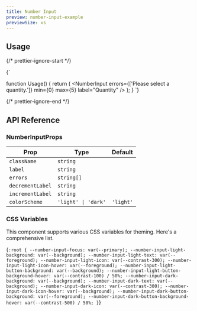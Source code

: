 ```yaml
---
title: Number Input
preview: number-input-example
previewSize: xs
---
```


## Usage

{/* prettier-ignore-start */}

<CodeBlock lang="ts">{`

function Usage() {
    return (
      <NumberInput errors={['Please select a quantity.']} min={0} max={5} label="Quantity" />
    );
}
`}
</CodeBlock>

{/* prettier-ignore-end */}

## API Reference

### NumberInputProps

| Prop             | Type                | Default   |
| ---------------- | ------------------- | --------- |
| `className`      | `string`            |           |
| `label`          | `string`            |           |
| `errors`         | `string[]`          |           |
| `decrementLabel` | `string`            |           |
| `incrementLabel` | `string`            |           |
| `colorScheme`    | `'light' \| 'dark'` | `'light'` |

### CSS Variables

This component supports various CSS variables for theming. Here's a comprehensive list.

<CodeBlock lang="css">{`
:root {
    --number-input-focus: var(--primary);
    --number-input-light-background: var(--background);
    --number-input-light-text: var(--foreground);
    --number-input-light-icon: var(--contrast-300);
    --number-input-light-icon-hover: var(--foreground);
    --number-input-light-button-background: var(--background);
    --number-input-light-button-background-hover: var(--contrast-100) / 50%;
    --number-input-dark-background: var(--background);
    --number-input-dark-text: var(--background);
    --number-input-dark-icon: var(--contrast-300);
    --number-input-dark-icon-hover: var(--background);
    --number-input-dark-button-background: var(--foreground);
    --number-input-dark-button-background-hover: var(--contrast-500) / 50%;
}
`}</CodeBlock>
